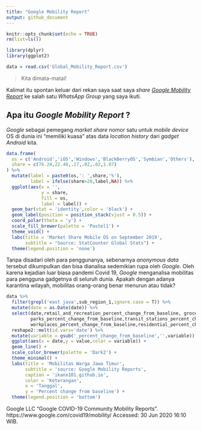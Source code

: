 ```yaml
---
title: "Google Mobility Report"
output: github_document
---
```


```r
knitr::opts_chunk$set(echo = TRUE)
rm(list=ls())

library(dplyr)
library(ggplot2)

data = read.csv('Global_Mobility_Report.csv')
```

> Kita dimata-matai!

Kalimat itu spontan keluar dari rekan saya saat saya _share_ [_Google Mobility Report_](https://www.google.com/covid19/mobility/) ke salah satu _WhatsApp Group_ yang saya ikuti.

## Apa itu _Google Mobility Report_ ?

_Google_ sebagai pemegang _market share_ nomor satu untuk _mobile device_ OS di dunia ini "memiliki kuasa" atas data _location history_ dari _gadget Android_ kita. 

```r
data.frame(
  os = c('Android','iOS','Windows','BlackBerryOS','Symbian','Others'),
  share = c(76.24,22.48,.17,.02,.02,1.07)
) %>% 
  mutate(label = paste0(os,': ',share,'%'),
         label = ifelse(share>20,label,NA)) %>% 
  ggplot(aes(x = '',
             y = share,
             fill = os,
             label = label)) + 
  geom_bar(stat = 'identity',color = 'black') + 
  geom_label(position = position_stack(vjust = 0.5)) +
  coord_polar(theta = 'y') +
  scale_fill_brewer(palette = 'Pastel1') +
  theme_void() +
  labs(title = 'Market Share Mobile OS on September 2019',
       subtitle = "Source: StatCounter Global Stats") +
  theme(legend.position = 'none')
```
Tanpa disadari oleh para penggunanya, sebenarnya _anonymous data_ tersebut dikumpulkan dan bisa dianalisa sedemikian rupa oleh _Google_. Oleh karena kejadian luar biasa pandemi Covid 19, _Google_ menganalisa mobilitas para pengguna gadgetnya di seluruh dunia. Apakah dengan adanya karantina wilayah, mobilitas orang-orang benar menurun atau tidak?

```r
data %>% 
  filter(grepl('east java',sub_region_1,ignore.case = T)) %>% 
  mutate(date = as.Date(date)) %>% 
  select(date,retail_and_recreation_percent_change_from_baseline, grocery_and_pharmacy_percent_change_from_baseline,
         parks_percent_change_from_baseline,transit_stations_percent_change_from_baseline,
         workplaces_percent_change_from_baseline,residential_percent_change_from_baseline) %>% 
  reshape2::melt(id.vars='date') %>% 
  mutate(variable = gsub('_percent_change_from_baseline','',variable)) %>% 
  ggplot(aes(x = date,y = value,color = variable)) +
  geom_line() +
  scale_color_brewer(palette = 'Dark2') +
  theme_minimal() +
  labs(title = 'Mobilitas Warga Jawa Timur',
       subtitle = 'source: Google Mobility Reports',
       caption = 'ikanx101.github.io',
       color = 'Keterangan',
       x = 'Tanggal',
       y = 'Percent change from baseline') +
  theme(legend.position = 'bottom')
```

Google LLC "Google COVID-19 Community Mobility Reports".
https://www.google.com/covid19/mobility/ Accessed: 30 Jun 2020 16:10 WIB.